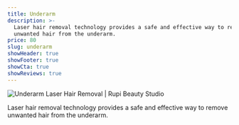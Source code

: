 ```yaml
---
title: Underarm
description: >-
  Laser hair removal technology provides a safe and effective way to remove
  unwanted hair from the underarm.
price: 80
slug: underarm
showHeader: true
showFooter: true
showCta: true
showReviews: true
---
```


![Underarm Laser Hair Removal | Rupi Beauty Studio](/uploads/services/laser-hair-removal.webp 'Underarm Laser Hair Removal  | Rupi Beauty Studio')

Laser hair removal technology provides a safe and effective way to remove unwanted hair from the underarm.
